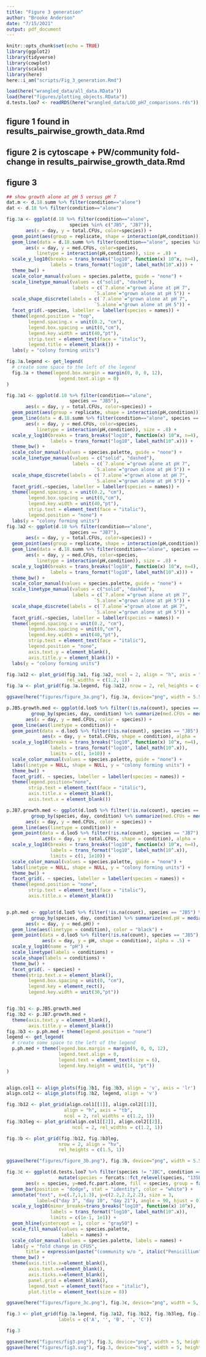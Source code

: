 ```yaml
---
title: "Figure 3 generation"
author: "Brooke Anderson"
date: "7/15/2021"
output: pdf_document
---
```


```r
knitr::opts_chunk$set(echo = TRUE)
library(ggplot2)
library(tidyverse)
library(cowplot)
library(scales)
library(here)
here::i_am("scripts/Fig_3_generation.Rmd")
```


```r
load(here("wrangled_data/all_data.RData"))
load(here("figures/plotting_objects.RData"))
d.tests.loo7 <- readRDS(here("wrangled_data/LOO_pH7_comparisons.rds"))
```

## figure 1 found in results_pairwise_growth_data.Rmd

## figure 2 is cytoscape + PW/community fold-change in results_pairwise_growth_data.Rmd

## figure 3

```r
## show growth alone at pH 5 versus pH 7
dat.m <- d.18.summ %>% filter(condition=="alone")
dat <- d.18 %>% filter(condition=="alone")

fig.3a <- ggplot(d.18 %>% filter(condition=="alone", 
                       species %in% c("JB5", "JB7")),
       aes(x = day, y = total.CFUs, color=species)) +
  geom_point(aes(group = replicate, shape = interaction(pH,condition))) +
  geom_line(data = d.18.summ %>% filter(condition=="alone", species %in% c("JB5", "JB7")),
       aes(x = day, y = med.CFUs, color=species, 
           linetype = interaction(pH,condition)), size = .8) +
  scale_y_log10(breaks = trans_breaks("log10", function(x) 10^x, n=4),
                labels = trans_format("log10", label_math(10^.x))) + 
  theme_bw() +
  scale_color_manual(values = species.palette, guide = "none") +
  scale_linetype_manual(values = c("solid", "dashed"),
                        labels = c(`7.alone`="grown alone at pH 7",
                                `5.alone`="grown alone at pH 5")) +
  scale_shape_discrete(labels = c(`7.alone`="grown alone at pH 7",
                                `5.alone`="grown alone at pH 5")) +
  facet_grid(.~species, labeller = labeller(species = names)) +
  theme(legend.position = "top", 
        legend.spacing.x = unit(0.2, "cm"),
        legend.box.spacing = unit(0,"cm"),
        legend.key.width = unit(40,"pt"),
        strip.text = element_text(face = "italic"),
        legend.title = element_blank()) +
  labs(y = "colony forming units")

fig.3a.legend <- get_legend(
  # create some space to the left of the legend
  fig.3a + theme(legend.box.margin = margin(0, 0, 0, 12),
                   legend.text.align = 0)
)

fig.3a1 <- ggplot(d.18 %>% filter(condition=="alone", 
                       species == "JB5"),
       aes(x = day, y = total.CFUs, color=species)) +
  geom_point(aes(group = replicate, shape = interaction(pH,condition))) +
  geom_line(data = d.18.summ %>% filter(condition=="alone", species == "JB5"),
       aes(x = day, y = med.CFUs, color=species, 
           linetype = interaction(pH,condition)), size = .8) +
  scale_y_log10(breaks = trans_breaks("log10", function(x) 10^x, n=4),
                labels = trans_format("log10", label_math(10^.x))) + 
  theme_bw() +
  scale_color_manual(values = species.palette, guide = "none") +
  scale_linetype_manual(values = c("solid", "dashed"),
                        labels = c(`7.alone`="grown alone at pH 7",
                                `5.alone`="grown alone at pH 5")) +
  scale_shape_discrete(labels = c(`7.alone`="grown alone at pH 7",
                                `5.alone`="grown alone at pH 5")) +
  facet_grid(.~species, labeller = labeller(species = names)) +
  theme(legend.spacing.x = unit(0.2, "cm"),
        legend.box.spacing = unit(0,"cm"),
        legend.key.width = unit(40,"pt"),
        strip.text = element_text(face = "italic"),
        legend.position = "none") +
  labs(y = "colony forming units")
fig.3a2 <- ggplot(d.18 %>% filter(condition=="alone", 
                       species == "JB7"),
       aes(x = day, y = total.CFUs, color=species)) +
  geom_point(aes(group = replicate, shape = interaction(pH,condition))) +
  geom_line(data = d.18.summ %>% filter(condition=="alone", species == "JB7"),
       aes(x = day, y = med.CFUs, color=species, 
           linetype = interaction(pH,condition)), size = .8) +
  scale_y_log10(breaks = trans_breaks("log10", function(x) 10^x, n=4),
                labels = trans_format("log10", label_math(10^.x))) + 
  theme_bw() +
  scale_color_manual(values = species.palette, guide = "none") +
  scale_linetype_manual(values = c("solid", "dashed"),
                        labels = c(`7.alone`="grown alone at pH 7",
                                `5.alone`="grown alone at pH 5")) +
  scale_shape_discrete(labels = c(`7.alone`="grown alone at pH 7",
                                `5.alone`="grown alone at pH 5")) +
  facet_grid(.~species, labeller = labeller(species = names)) +
  theme(legend.spacing.x = unit(0.2, "cm"),
        legend.box.spacing = unit(0,"cm"),
        legend.key.width = unit(40,"pt"),
        strip.text = element_text(face = "italic"),
        legend.position = "none",
        axis.text.y = element_blank(),
        axis.title.y = element_blank()) +
  labs(y = "colony forming units")

fig.3a12 <- plot_grid(fig.3a1, fig.3a2, ncol = 2, align = "h", axis = "tb", 
                      rel_widths = c(1.2, 1))
fig.3a <- plot_grid(fig.3a.legend, fig.3a12, nrow = 2, rel_heights = c(0.1, 1))

ggsave(here("figures/figure_3a.png"), fig.3a, device="png", width = 5.5, height = 3.5, units = "in")

```

```r
p.JB5.growth.med <- ggplot(d.loo5 %>% filter(!is.na(count), species == "JB5") %>%
         group_by(species, day, condition) %>% summarize(med.CFUs = median(total.CFUs)),
       aes(x = day, y = med.CFUs, color = species)) +
  geom_line(aes(linetype = condition)) +
  geom_point(data = d.loo5 %>% filter(!is.na(count), species == "JB5"), 
             aes(x = day, y = total.CFUs, shape = condition), alpha = .5) +
  scale_y_log10(breaks = trans_breaks("log10", function(x) 10^x, n=4),
                labels = trans_format("log10", label_math(10^.x)),
                limits = c(1, 1e10)) + 
  scale_color_manual(values = species.palette, guide = "none") +
  labs(linetype = NULL, shape = NULL, y = "colony forming units") +
  theme_bw() +
  facet_grid(. ~ species, labeller = labeller(species = names)) +
  theme(legend.position="none",
        strip.text = element_text(face = "italic"),
        axis.title.x = element_blank(),
        axis.text.x = element_blank())

p.JB7.growth.med <- ggplot(d.loo5 %>% filter(!is.na(count), species == "JB7") %>%
         group_by(species, day, condition) %>% summarize(med.CFUs = median(total.CFUs)),
       aes(x = day, y = med.CFUs, color = species)) +
  geom_line(aes(linetype = condition)) +
  geom_point(data = d.loo5 %>% filter(!is.na(count), species == "JB7"), 
             aes(x = day, y = total.CFUs, shape = condition), alpha = .5) +
  scale_y_log10(breaks = trans_breaks("log10", function(x) 10^x, n=4),
                labels = trans_format("log10", label_math(10^.x)),
                limits = c(1, 1e10)) + 
  scale_color_manual(values = species.palette, guide = "none") +
  labs(linetype = NULL, shape = NULL, y = "colony forming units") +
  theme_bw() +
  facet_grid(. ~ species, labeller = labeller(species = names)) +
  theme(legend.position = "none",
        strip.text = element_text(face = "italic"),
        axis.title.x = element_blank())


p.ph.med <- ggplot(d.loo5 %>% filter(!is.na(count), species == "JB5") %>%
         group_by(species, day, condition) %>% summarize(med.pH = median(pH, na.rm = T)),
       aes(x = day, y = med.pH)) +
  geom_line(aes(linetype = condition), color = "black") +
  geom_point(data = d.loo5 %>% filter(!is.na(count), species == "JB5"),
             aes(x = day, y = pH, shape = condition), alpha = .5) +
  scale_y_log10(name = "pH") +
  scale_linetype(labels = conditions) +
  scale_shape(labels = conditions) +
  theme_bw() + 
  facet_grid(. ~ species) +
  theme(strip.text.x = element_blank(),
        legend.box.spacing = unit(0, "cm"),
        legend.key = element_rect(),
        legend.key.width = unit(30,"pt"))


fig.3b1 <- p.JB5.growth.med
fig.3b2 <- p.JB7.growth.med +
  theme(axis.text.y = element_blank(),
        axis.title.y = element_blank())
fig.3b3 <- p.ph.med + theme(legend.position = "none")
legend <- get_legend(
  # create some space to the left of the legend
  p.ph.med + theme(legend.box.margin = margin(0, 0, 0, 12),
                   legend.text.align = 0,
                   legend.text = element_text(size = 6),
                   legend.key.height = unit(14, "pt"))
)


align.col1 <- align_plots(fig.3b1, fig.3b3, align = 'v', axis = 'lr')
align.col2 <- align_plots(fig.3b2, legend, align = 'v')

fig.3b12 <- plot_grid(align.col1[[1]], align.col2[[1]], 
                     align = "h", axis = "tb", 
                     ncol = 2, rel_widths = c(1.2, 1))
fig.3b3leg <- plot_grid(align.col1[[2]], align.col2[[2]], 
                        ncol = 2, rel_widths = c(1.2, 1))

fig.3b <- plot_grid(fig.3b12, fig.3b3leg,
                   nrow = 2, align = "hv", 
                   rel_heights = c(1.5, 1))

ggsave(here("figures/figure_3b.png"), fig.3b, device="png", width = 5.5, height = 5, units = "in")


```


```r
fig.3c <- ggplot(d.tests.loo7 %>% filter(species != "JBC", condition == "comm-JBC") %>%
                   mutate(species = forcats::fct_relevel(species, "135E", "BC10")), 
       aes(x = species, y=med.fc.part.alone, fill = species, group = factor(day, levels = c(3,10,21)))) +
  geom_bar(position = "dodge", stat = "identity", color = "white") +
  annotate("text", x=c(.7,1,1.3), y=c(2.2,2.2,2.2), size = 3,
           label=c("day 3", "day 10", "day 21"), angle = 90, hjust = 0) +
  scale_y_log10(minor_breaks=trans_breaks("log10", function(x) 10^x),
                labels = trans_format("log10", label_math(10^.x)),
                limits = c(1e-1, 1e1)) +
  geom_hline(yintercept = 1, color = "gray50") +
  scale_fill_manual(values = species.palette,
                    labels = names) +
  scale_color_manual(values = species.palette, labels = names) +
  labs(y = "fold change in CFUS",
       title = expression(paste("(community w/o ", italic("Penicillium"), ", pH 7 vs. monoculture, pH 7)"))) +
  theme_bw() +
  theme(axis.title.x=element_blank(),
        axis.text.x=element_blank(),
        axis.ticks.x=element_blank(),
        panel.grid = element_blank(),
        legend.text = element_text(face = "italic"),
        plot.title = element_text(size = 8))

ggsave(here("figures/figure_3c.png"), fig.3c, device="png", width = 5, height = 4, units = "in")

```

```r

fig.3 <- plot_grid(fig.3a.legend, fig.3a12, fig.3b12, fig.3b3leg, fig.3c, nrow = 5, align = "hv", rel_heights = c(0.17, 1.6, 1.5, 1, 1.6),
                   labels = c('A', '', 'B', '', 'C'))

fig.3

ggsave(here("figures/fig3.png"), fig.3, device="png", width = 5, height = 8, units = "in")
ggsave(here("figures/fig3.svg"), fig.3, device="svg", width = 5, height = 8, units = "in")


```

